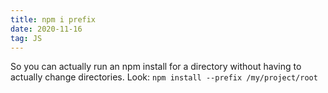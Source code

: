 ```yaml
---
title: npm i prefix
date: 2020-11-16
tag: JS
---
```




So you can actually run an npm install for a directory without having to actually change
directories. Look:
`npm install --prefix /my/project/root`
